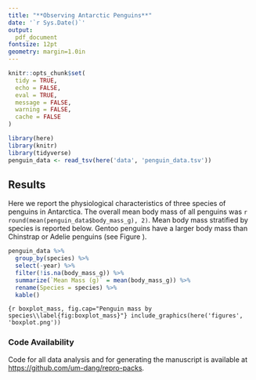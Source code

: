 ```yaml
---
title: "**Observing Antarctic Penguins**"
date: '`r Sys.Date()`'
output:
  pdf_document
fontsize: 12pt
geometry: margin=1.0in
---
```


```r
knitr::opts_chunk$set(
  tidy = TRUE,
  echo = FALSE,
  eval = TRUE,
  message = FALSE,
  warning = FALSE,
  cache = FALSE
)
```

```r
library(here)
library(knitr)
library(tidyverse)
penguin_data <- read_tsv(here('data', 'penguin_data.tsv'))
```

## Results

Here we report the physiological characteristics of three species of penguins in Antarctica.
The overall mean body mass of all penguins was `r round(mean(penguin_data$body_mass_g), 2)`.
Mean body mass stratified by species is reported below.
Gentoo penguins have a larger body mass than Chinstrap or Adelie penguins (see Figure \ref{fig:boxplot_mass}).


```r
penguin_data %>% 
  group_by(species) %>% 
  select(-year) %>% 
  filter(!is.na(body_mass_g)) %>% 
  summarize(`Mean Mass (g)` = mean(body_mass_g)) %>% 
  rename(Species = species) %>% 
  kable()
```

```{r boxplot_mass, fig.cap="Penguin mass by species\\label{fig:boxplot_mass}"}
include_graphics(here('figures', 'boxplot.png'))
```


### Code Availability

Code for all data analysis and for generating the manuscript is available at
[https://github.com/um-dang/repro-packs](https://github.com/um-dang/repro-packs).
